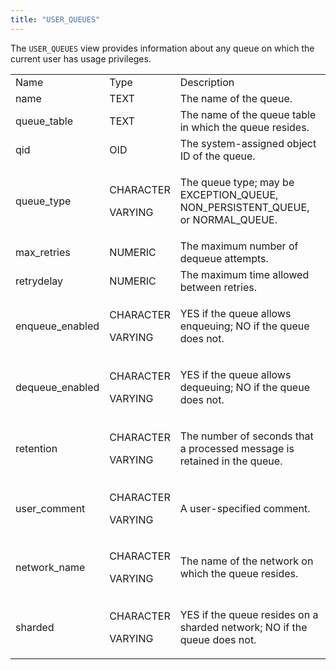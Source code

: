 ```yaml
---
title: "USER_QUEUES"
---
```


<div id="user_queues" class="registered_link"></div>

The `USER_QUEUES` view provides information about any queue on which the current user has usage privileges.

<table><tbody><tr class="odd"><td>Name</td><td>Type</td><td>Description</td></tr><tr class="even"><td>name</td><td>TEXT</td><td>The name of the queue.</td></tr><tr class="odd"><td>queue_table</td><td>TEXT</td><td>The name of the queue table in which the queue resides.</td></tr><tr class="even"><td>qid</td><td>OID</td><td>The system-assigned object ID of the queue.</td></tr><tr class="odd"><td><p>queue_type</p></td><td><p>CHARACTER</p><p>VARYING</p></td><td><p>The queue type; may be EXCEPTION_QUEUE, NON_PERSISTENT_QUEUE, or NORMAL_QUEUE.</p></td></tr><tr class="even"><td>max_retries</td><td>NUMERIC</td><td>The maximum number of dequeue attempts.</td></tr><tr class="odd"><td>retrydelay</td><td>NUMERIC</td><td>The maximum time allowed between retries.</td></tr><tr class="even"><td><p>enqueue_enabled</p></td><td><p>CHARACTER</p><p>VARYING</p></td><td><p>YES if the queue allows enqueuing; NO if the queue does not.</p></td></tr><tr class="odd"><td><p>dequeue_enabled</p></td><td><p>CHARACTER</p><p>VARYING</p></td><td><p>YES if the queue allows dequeuing; NO if the queue does not.</p></td></tr><tr class="even"><td><p>retention</p></td><td><p>CHARACTER</p><p>VARYING</p></td><td><p>The number of seconds that a processed message is retained in the queue.</p></td></tr><tr class="odd"><td><p>user_comment</p></td><td><p>CHARACTER</p><p>VARYING</p></td><td><p>A user-specified comment.</p></td></tr><tr class="even"><td><p>network_name</p></td><td><p>CHARACTER</p><p>VARYING</p></td><td><p>The name of the network on which the queue resides.</p></td></tr><tr class="odd"><td><p>sharded</p></td><td><p>CHARACTER</p><p>VARYING</p></td><td><p>YES if the queue resides on a sharded network; NO if the queue does not.</p></td></tr></tbody></table>
